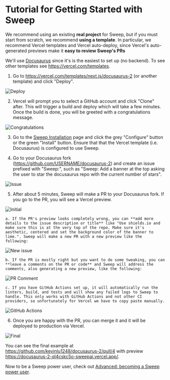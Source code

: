 # Tutorial for Getting Started with Sweep

We recommend using an existing **real project** for Sweep, but if you must start from scratch, we recommend **using a template**. In particular, we recommend Vercel templates and Vercel auto-deploy, since Vercel's auto-generated previews make it **easy to review Sweep's PRs**

We'll use [Docusaurus](https://vercel.com/templates/next.js/docusaurus-2) since it's is the easiest to set up (no backend). To see other templates see https://vercel.com/templates.

1. Go to https://vercel.com/templates/next.js/docusaurus-2 (or another template) and click "Deploy".

![Deploy](/tutorial/deployment.png)

2. Vercel will prompt you to select a GitHub account and click "Clone" after. This will trigger a build and deploy which will take a few minutes. Once the build is done, you will be greeted with a congratulations message.

![Congratulations](/tutorial/congratulations.png)

3. Go to the [Sweep Installation](https://github.com/apps/sweep-ai) page and click the grey "Configure" button or the green "Install" button. Ensure that that the Vercel template (i.e. Docusaurus) is configured to use Sweep.

4. Go to your Docusaurus fork (https://github.com/USERNAME/docusaurus-2) and create an issue prefixed with "Sweep:", such as "Sweep: Add a banner at the top asking the user to star the docusaurus repo with the current number of stars".

![Issue](/tutorial/issue.png)

5. After about 5 minutes, Sweep will make a PR to your Docusaurus fork. If you go to the PR, you will see a Vercel preview.

![Initial](/tutorial/initial.png)

    a. If the PR's preview looks completely wrong, you can **add more details to the issue description or title** like "Use shields.io and make sure this is at the very top of the repo. Make sure it's aesthetic, centered and set the background color of the banner to lime.". Sweep will make a new PR with a new preview like the following:

![New issue](/tutorial/new.png)

    b. If the PR is mostly right but you want to do some tweaking, you can **leave a comments on the PR or code** and Sweep will address the comments, also generating a new preview, like the following:

![PR Comment](/tutorial/comment.png)

    c. If you have GitHub Actions set up, it will automatically run the linters, build, and tests and will show any failed logs to Sweep to handle. This only works with GitHub Actions and not other CI providers, so unfortunately for Vercel we have to copy paste manually.

![GitHub Actions](/tutorial/github_actions.png)

6. Once you are happy with the PR, you can merge it and it will be deployed to production via Vercel.


![Final](/tutorial/final.png)


You can see the final example at https://github.com/kevinlu1248/docusaurus-2/pull/4 with preview https://docusaurus-2-ql4cskc5o-sweepai.vercel.app/.

Now to be a Sweep power user, check out [Advanced: becoming a Sweep power user](https://docs.sweep.dev/usage/advanced).
